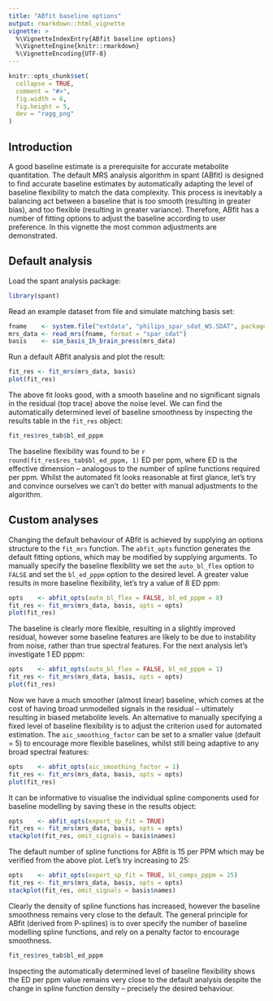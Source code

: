 ```yaml
---
title: "ABfit baseline options"
output: rmarkdown::html_vignette
vignette: >
  %\VignetteIndexEntry{ABfit baseline options}
  %\VignetteEngine{knitr::rmarkdown}
  %\VignetteEncoding{UTF-8}
---
```


```r
knitr::opts_chunk$set(
  collapse = TRUE,
  comment = "#>",
  fig.width = 6,
  fig.height = 5,
  dev = "ragg_png"
)
```

## Introduction

A good baseline estimate is a prerequisite for accurate metabolite quantitation. The default MRS analysis algorithm in spant (ABfit) is designed to find accurate baseline estimates by automatically adapting the level of baseline flexibility to match the data complexity. This process is inevitably a balancing act between a baseline that is too smooth (resulting in greater bias), and too flexible (resulting in greater variance). Therefore, ABfit has a number of fitting options to adjust the baseline according to user preference. In this vignette the most common adjustments are demonstrated.

## Default analysis

Load the spant analysis package:
```r
library(spant)
```
Read an example dataset from file and simulate matching basis set:
```r
fname    <- system.file("extdata", "philips_spar_sdat_WS.SDAT", package = "spant")
mrs_data <- read_mrs(fname, format = "spar_sdat")
basis    <- sim_basis_1h_brain_press(mrs_data)
```
Run a default ABfit analysis and plot the result:
```r
fit_res <- fit_mrs(mrs_data, basis)
plot(fit_res)
```

The above fit looks good, with a smooth baseline and no significant signals in the residual (top trace) above the noise level. We can find the automatically determined level of baseline smoothness by inspecting the results table in the ``fit_res`` object:
```r
fit_res$res_tab$bl_ed_pppm
```
The baseline flexibility was found to be `r round(fit_res$res_tab$bl_ed_pppm, 1)` ED per ppm, where ED is the effective dimension -- analogous to the number of spline functions required per ppm. Whilst the automated fit looks reasonable at first glance, let's try and convince ourselves we can't do better with manual adjustments to the algorithm.

## Custom analyses

Changing the default behaviour of ABfit is achieved by supplying an options structure to the ``fit_mrs`` function. The ``abfit_opts`` function generates the default fitting options, which may be modified by supplying arguments. To manually specify the baseline flexibility we set the ``auto_bl_flex`` option to ``FALSE`` and set the ``bl_ed_pppm`` option to the desired level. A greater value results in more baseline flexibility, let's try a value of 8 ED ppm:

```r
opts    <- abfit_opts(auto_bl_flex = FALSE, bl_ed_pppm = 8)
fit_res <- fit_mrs(mrs_data, basis, opts = opts)
plot(fit_res)
```

The baseline is clearly more flexible, resulting in a slightly improved residual, however some baseline features are likely to be due to instability from noise, rather than true spectral features. For the next analysis let's investigate 1 ED pppm:

```r
opts    <- abfit_opts(auto_bl_flex = FALSE, bl_ed_pppm = 1)
fit_res <- fit_mrs(mrs_data, basis, opts = opts)
plot(fit_res)
```

Now we have a much smoother (almost linear) baseline, which comes at the cost of having broad unmodelled signals in the residual -- ultimately resulting in biased metabolite levels. An alternative to manually specifying a fixed level of baseline flexibility is to adjust the criterion used for automated estimation. The ``aic_smoothing_factor`` can be set to a smaller value (default = 5) to encourage more flexible baselines, whilst still being adaptive to any broad spectral features:

```r
opts    <- abfit_opts(aic_smoothing_factor = 1)
fit_res <- fit_mrs(mrs_data, basis, opts = opts)
plot(fit_res)
```

It can be informative to visualise the individual spline components used for baseline modelling by saving these in the results object:
```r
opts    <- abfit_opts(export_sp_fit = TRUE)
fit_res <- fit_mrs(mrs_data, basis, opts = opts)
stackplot(fit_res, omit_signals = basis$names)
```

The default number of spline functions for ABfit is 15 per PPM which may be verified from the above plot. Let's try increasing to 25:
```r
opts    <- abfit_opts(export_sp_fit = TRUE, bl_comps_pppm = 25)
fit_res <- fit_mrs(mrs_data, basis, opts = opts)
stackplot(fit_res, omit_signals = basis$names)
```

Clearly the density of spline functions has increased, however the baseline smoothness remains very close to the default. The general principle for ABfit (derived from P-splines) is to over specify the number of baseline modelling spline functions, and rely on a penalty factor to encourage smoothness.
```r
fit_res$res_tab$bl_ed_pppm
```
Inspecting the automatically determined level of baseline flexibility shows the ED per ppm value remains very close to the default analysis despite the change in spline function density -- precisely the desired behaviour.